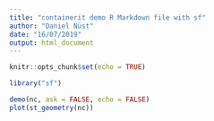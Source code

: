 ```yaml
---
title: "containerit demo R Markdown file with sf"
author: "Daniel Nüst"
date: "16/07/2019"
output: html_document
---
```


```r
knitr::opts_chunk$set(echo = TRUE)
```

```r
library("sf")
```

```r
demo(nc, ask = FALSE, echo = FALSE)
plot(st_geometry(nc))
```
